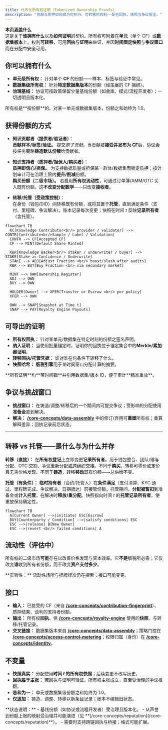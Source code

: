 ```yaml
---
title: 代币化所有权证明（Tokenized Ownership Proofs）
description: "贡献与质押如何成为可执行、可转移的权利——配合回执、快照与争议安全。"
---
```


**本页涵盖什么**  
这是关于**谁拥有什么**以及**如何证明**的契约。所有权可附着在**单元**（单个 CF）或**数据集版本**上。权利**可转移**，可用**回执与证明**来佐证，并因**时间固定快照**与**争议窗口**而在分配中安全可用。

## 你可以拥有什么

- **单元级所有权：** 针对单个 **CF** 的份额——样本、标签与验证中常见。  
- **数据集级所有权：** 针对**特定数据集版本**的份额（经策展的 CF 捆绑）。  
- **治理基线：** 协议可按政策保留少量基线份额（如金库、模式/流程开发者）；一切透明且版本化。

<Tip>
所有权是**按份额**的。对某一单元或数据集版本，份额之和始终为 1.0。
</Tip>

## 获得份额的方式

- **知识贡献者（提供者/验证者）**：  
  **贡献样本/标签/验证。** 提交*原子贡献*。当贡献被**接受并发布为 CF**后，协议会按任务策略**铸造默认份额**给贡献者。

- **知识支持者（质押者/担保人/购买者）**：  
  **质押即信心/担保。** 为支持数据质量或担保某一群体/数据集而锁定质押；按计划审计可在治理上限内**提升/削减**份额。  
  **购买份额（二级市场）。** 若启用**所有权流动性**，可通过订单簿/AMM/OTC 买入既有份额。这**不改变分配数学**——只改变**接收者**。

- **转移/托管（受政策控制）**：  
  在身份（钱包/DID）间转移既有份额，或将其置于**托管**，直到满足条件（支付、里程碑、争议解决）。账本记录每次变更；快照在时间 *t* 反映**记录所有者**（含托管）。

```mermaid
flowchart TB
  KC[Knowledge Contributor<br/> provider / validator] --> CONTR[Contribute<br/>Sample / Label / Validation]
  CONTR --> CF[Accepted CF]
  CF --> MINT[Default Share Minted]

  KBR[Knowledge Backer<br/> staker / underwriter / buyer] --> STAKE[Stake-as-Confidence / Underwrite]
  STAKE --> ADJ[Adjust Fraction <br/> boost/slash after audits]
  KBR --> BUY[Buy Fraction <br> via secondary market]

  MINT --> OWN[Ownership Register]
  ADJ --> OWN
  BUY --> OWN

  HOLDER[Owner] --> XFER[Transfer or Escrow <br/> per policy]
  XFER --> OWN

  OWN --> SNAP[Snapshot at Time t]
  SNAP --> PAY[Royalty Engine Payouts]
```

## 可导出的证明

- **所有权回执：** 针对某单元/数据集在特定时刻的份额之签名声明。  
- **纳入证明：** 当使用批量锚定时，证明你的回执位于锚定集合中的**Merkle/累加器证明**。  
- **转移回执/托管凭据：** 谁对谁在何条件下转移了什么。  
- **快照哈希：** **版税引擎**用于某时间窗口分配计算的摘要。

<Tip> 
**所有证明**均**带时间戳**并引用数据集/版本 ID，便于审计**精准重放**。
</Tip>

## 争议与挑战窗口

- **挑战窗口：** 在铸造/调整/转移后的一个期间内可提交争议；受影响的分配使用**准备金**直到解决。  
- **解决：** **[/core-concepts/data-assembly](/core-concepts/data-assembly)** 中的修订/弃用可**重塑**所有权；重算解释差异；回执记录前后状态。

---

## 转移 vs 托管——是什么与为什么并存

**转移（直接）：** 在**所有权登记**上立即变更**记录所有者**。用于钱包整合、团队/赠与分配、OTC 交割、争议重新分配或跨组织交接。不同于**购买**，转移可零价或定价且无需价格发现。不同于**铸造**，转移**移动**既有份额——总供给不变。

**托管（有条件）：** **临时持有者**（合约/托管人）在**条件满足**（支付清算、KYC 通过、里程碑完成、争议解决、日期抵达）前接管份额。托管期间，**分配被暂扣**到准备金或**计入托管**，在解决时**释放/重分配**。快照指向时间 *t* 的**托管记录所有者**，使重放保持确定性。

```mermaid
flowchart TB
  A[Current Owner] -->|initiate| ESC[Escrow]
  BUY[Counterparty / Condition] -->|satisfy conditions| ESC
  ESC -->|release| B[New Owner]
  ESC -->|revert <br/> failed conditions| A
```

## 流动性（评估中）

所有权的二级市场**可能**存在以改善价格发现与资本效率。它**不是**版税所必需；它仅改变**谁**收到所有者份额，而不改变**资产支付多少**。

<Info> 
**实验性：**  
流动性场所与挂牌标准仍在探索；接口可能变更。
</Info>

## 接口

- **输入：** 已接受的 CF（来自 **[/core-concepts/contribution-fingerprint](/core-concepts/contribution-fingerprint)**）、质押结果、谈判的支持者份额。  
- **输出：** 所有权**回执**、供 **[/core-concepts/royalty-engine](/core-concepts/royalty-engine)** 使用的**快照**、与转移/托管记录。  
- **交叉链接：** 数据集版本来自 **[/core-concepts/data-assembly](/core-concepts/data-assembly)**；策略门控在 **[/core-concepts/access-control-metering](/core-concepts/access-control-metering)**；权限归属（身份）在 **[/core-concepts/identity](/core-concepts/identity)**。

## 不变量

- **快照真实：** 分配使用**时间 *t* 的所有权快照**；后续变更不改写历史。  
- **回执胜于主张：** 若回执与证明可验证，所有权主张成立，直至受治理的争议推翻。  
- **总和为一：** 单元或数据集级份额之和始终为 1.0。  
- **仅追加：** 铸造、调整、转移以新条目记录；账本不编辑旧状态。

<Warning>
**状态说明：**  
- 基线份额（如协议或流程开发者）受治理且版本化。  
- 从声誉到份额上限的映射受治理并可能演进（见 **[/core-concepts/reputation](/core-concepts/reputation)**）。  
- 需要时支持跨链回执与桥接；格式可能扩展。
</Warning>


